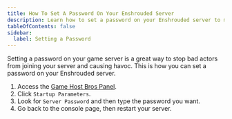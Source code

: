 ```yaml
---
title: How To Set A Password On Your Enshrouded Server
description: Learn how to set a password on your Enshrouded server to make it private.
tableOfContents: false
sidebar:
  label: Setting a Password
---
```


Setting a password on your game server is a great way to stop bad actors from joining your server and causing havoc. This is how you can set a password on your Enshrouded server.
<Steps>
1. Access the [Game Host Bros Panel](https://panel.gamehostbros.com/).
2. Click `Startup Parameters`.
3. Look for `Server Password` and then type the password you want.
4. Go back to the console page, then restart your server.
</Steps>